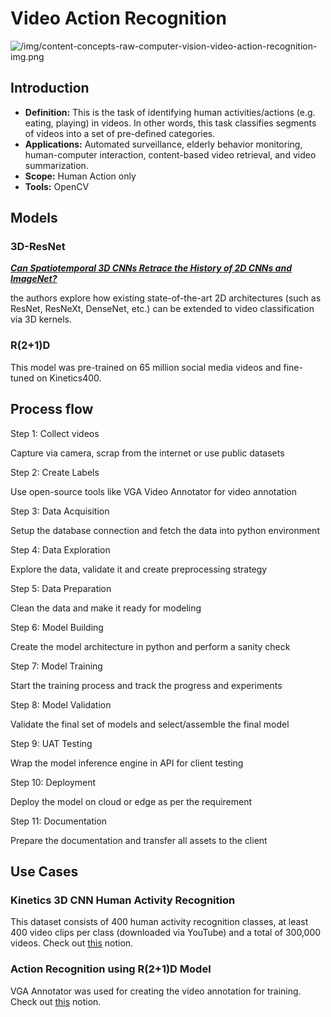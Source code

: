 # Video Action Recognition

![/img/content-concepts-raw-computer-vision-video-action-recognition-img.png](/img/content-concepts-raw-computer-vision-video-action-recognition-img.png)

## **Introduction**

- **Definition:** This is the task of identifying human activities/actions (e.g. eating, playing) in videos. In other words, this task classifies segments of videos into a set of pre-defined categories.
- **Applications:** Automated surveillance, elderly behavior monitoring, human-computer interaction, content-based video retrieval, and video summarization.
- **Scope:** Human Action only
- **Tools:** OpenCV

## **Models**

### 3D-ResNet

***[Can Spatiotemporal 3D CNNs Retrace the History of 2D CNNs and ImageNet?](https://arxiv.org/abs/1711.09577)***

the authors explore how existing state-of-the-art 2D architectures (such as ResNet, ResNeXt, DenseNet, etc.) can be extended to video classification via 3D kernels.

### R(2+1)D

This model was pre-trained on 65 million social media videos and fine-tuned on Kinetics400. 

## Process flow

Step 1: Collect videos

Capture via camera, scrap from the internet or use public datasets

Step 2: Create Labels

Use open-source tools like VGA Video Annotator for video annotation

Step 3: Data Acquisition

Setup the database connection and fetch the data into python environment

Step 4: Data Exploration

Explore the data, validate it and create preprocessing strategy

Step 5: Data Preparation

Clean the data and make it ready for modeling

Step 6: Model Building

Create the model architecture in python and perform a sanity check

Step 7: Model Training

Start the training process and track the progress and experiments

Step 8: Model Validation

Validate the final set of models and select/assemble the final model

Step 9: UAT Testing

Wrap the model inference engine in API for client testing

Step 10: Deployment

Deploy the model on cloud or edge as per the requirement

Step 11: Documentation

Prepare the documentation and transfer all assets to the client  

## Use Cases

### Kinetics 3D CNN Human Activity Recognition

This dataset consists of 400 human activity recognition classes, at least 400 video clips per class (downloaded via YouTube) and a total of 300,000 videos. Check out [this](https://www.notion.so/Kinetics-3D-CNN-Human-Activity-Recognition-fd10fd7b5858459cba65dc4a6cb73630) notion.

### Action Recognition using R(2+1)D Model

VGA Annotator was used for creating the video annotation for training. Check out [this](https://www.notion.so/Action-Recognition-using-R-2-1-D-Model-4c796f308aed40f29fc230a757af98e8) notion.